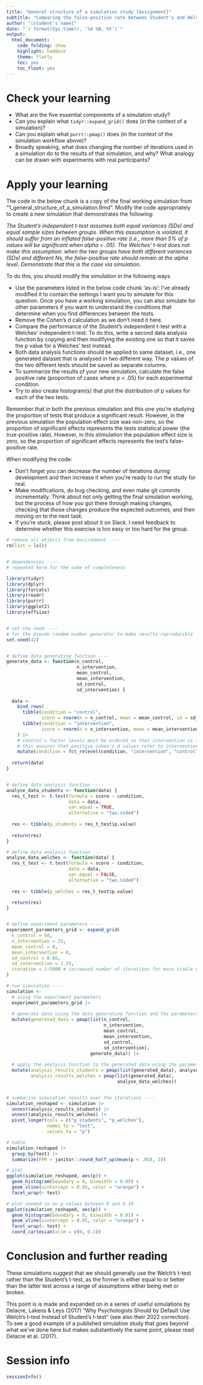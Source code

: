 ```yaml
---
title: "General structure of a simulation study [Assignment]"
subtitle: "Comparing the false-positive rate between Student's and Welches' independent t-tests"
author: "[student's name]"
date: "`r format(Sys.time(), '%d %B, %Y')`"
output:
  html_document:
    code_folding: show
    highlight: haddock
    theme: flatly
    toc: yes
    toc_float: yes
---
```


# Check your learning

- What are the five essential components of a simulation study?
- Can you explain what `tidyr::expand_grid()` does (in the context of a simulation)? 
- Can you explain what `purrr::pmap()` does (in the context of the simulation workflow above)? 
- Broadly speaking, what does changing the number of iterations used in a simulation do to the results of that simulation, and why? What analogy can be drawn with experiments with real participants?

# Apply your learning

The code in the below chunk is a copy of the final working simulation from "1_general_structure_of_a_simulation.Rmd". Modify the code appropriately to create a new simulation that demonstrates the following: 

*The Student's independent t-test assumes both equal variances (SDs) and equal sample sizes between groups. When this assumption is violated, it should suffer from an inflated false-positive rate (i.e., more than 5% of p values will be significant when alpha = .05). The Welches' t-test does not make this assumption: when the two groups have both different variances (SDs) and different Ns, the false-positive rate should remain at the alpha level. Demonstrate that this is the case via simulation.*

To do this, you should modify the simulation in the following ways. 

- Use the parameters listed in the below code chunk 'as-is': I've already modified it to contain the settings I want you to simulate for this question. Once you have a working simulation, you can also simulate for other parameters if you want to understand the conditions that determine when you find differences between the tests.
- Remove the Cohen's d calculation as we don't need it here.
- Compare the performance of the Student's independent t-test with a Welches' independent t-test. To do this, write a second data analysis function by copying and then modifying the existing one so that it saves the p value for a Welches' test instead.
- Both data analysis functions should be applied to same dataset, i.e., one generated dataset that is analysed in two different way. The p values of the two different tests should be saved as separate columns.
- To summarize the results of your new simulation, calculate the false positive rate (proportion of cases where p < .05) for each experimental condition.
- Try to also create histogram(s) that plot the distribution of p values for each of the two tests.

Remember that in both the previous simulation and this one you're studying the proportion of tests that produce a significant result. However, in the previous simulation the population effect size was non-zero, so the proportion of significant effects represents the tests statistical power (the true-positive rate). However, in this stimulation the population effect size is zero, so the proportion of significant effects represents the test's false-positive rate.

When modifying the code:

- Don't forget you can decrease the number of iterations during development and then increase it when you're ready to run the study for real. 
- Make modifications, do bug checking, and even make git commits incrementally. Think about not only getting the final simulation working, but the process of how you got there through making changes, checking that those changes produce the expected outcomes, and then moving on to the next task.
- If you're stuck, please post about it on Slack. I need feedback to determine whether this exercise is too easy or too hard for the group.

```r

# remove all objects from environment ----
rm(list = ls())


# dependencies ----
# repeated here for the sake of completeness 

library(tidyr)
library(dplyr)
library(forcats)
library(readr)
library(purrr) 
library(ggplot2)
library(effsize)


# set the seed ----
# for the pseudo random number generator to make results reproducible
set.seed(42)


# define data generating function ----
generate_data <- function(n_control,
                          n_intervention,
                          mean_control,
                          mean_intervention,
                          sd_control,
                          sd_intervention) {
  
  data <- 
    bind_rows(
      tibble(condition = "control",
             score = rnorm(n = n_control, mean = mean_control, sd = sd_control)),
      tibble(condition = "intervention",
             score = rnorm(n = n_intervention, mean = mean_intervention, sd = sd_intervention))
    ) |>
    # control's factor levels must be ordered so that intervention is the first level and control is the second
    # this ensures that positive cohen's d values refer to intervention > control and not the other way around.
    mutate(condition = fct_relevel(condition, "intervention", "control"))
  
  return(data)
}


# define data analysis function ----
analyse_data_students <- function(data) {
  res_t_test <- t.test(formula = score ~ condition, 
                       data = data,
                       var.equal = TRUE,
                       alternative = "two.sided")
  
  res <- tibble(p_students = res_t_test$p.value)
  
  return(res)
}

# define data analysis function ----
analyse_data_welches <- function(data) {
  res_t_test <- t.test(formula = score ~ condition, 
                       data = data,
                       var.equal = FALSE,
                       alternative = "two.sided")
  
  res <- tibble(p_welches = res_t_test$p.value)

  return(res)
}


# define experiment parameters ----
experiment_parameters_grid <- expand_grid(
  n_control = 50,
  n_intervention = 25,
  mean_control = 0,
  mean_intervention = 0, 
  sd_control = 0.66,
  sd_intervention = 1.33,
  iteration = 1:5000 # increased number of iterations for more stable estimates. NB real stimulation are often much higher again.
)

# run simulation ----
simulation <- 
  # using the experiment parameters
  experiment_parameters_grid |>
  
  # generate data using the data generating function and the parameters relevant to data generation
  mutate(generated_data = pmap(list(n_control,
                                    n_intervention,
                                    mean_control,
                                    mean_intervention,
                                    sd_control,
                                    sd_intervention),
                               generate_data)) |>
  
  # apply the analysis function to the generated data using the parameters relevant to analysis
  mutate(analysis_results_students = pmap(list(generated_data), analyse_data_students),
         analysis_results_welches = pmap(list(generated_data),
                                         analyse_data_welches))


# summarise simulation results over the iterations ----
simulation_reshaped <- simulation |>
  unnest(analysis_results_students) |>
  unnest(analysis_results_welches) |>
  pivot_longer(cols = c("p_students", "p_welches"),
               names_to = "test",
               values_to = "p") 

# table 
simulation_reshaped |>
  group_by(test) |>
  summarize(FPR = janitor::round_half_up(mean(p < .05), 2))

# plot
ggplot(simulation_reshaped, aes(p)) + 
  geom_histogram(boundary = 0, binwidth = 0.05) +
  geom_vline(xintercept = 0.05, color = "orange") +
  facet_wrap(~ test)

# plot zoomed in on p values between 0 and 0.10
ggplot(simulation_reshaped, aes(p)) + 
  geom_histogram(boundary = 0, binwidth = 0.01) +
  geom_vline(xintercept = 0.05, color = "orange") +
  facet_wrap(~ test) +
  coord_cartesian(xlim = c(0, 0.1))

```

# Conclusion and further reading

These simulations suggest that we should generally use the Welch's t-test rather than the Student's t-test, as the former is either equal to or better than the latter test across a range of assumptions either being met or broken. 

This point is is made and expanded on in a series of useful simulations by Delacre, Lakens & Leys (2017) "Why Psychologists Should by Default Use Welch’s t-test Instead of Student’s t-test" (see also their 2022 correction). To see a good example of a published simulation study that goes beyond what we've done here but makes substantively the same point, please read Delacre et al. (2017).

# Session info

```r

sessionInfo()

```


